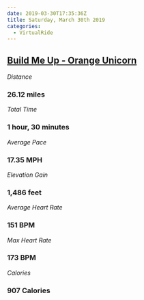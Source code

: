 ```yaml
---
date: 2019-03-30T17:35:36Z
title: Saturday, March 30th 2019
categories:
  - VirtualRide
---
```

## [Build Me Up - Orange Unicorn](https://www.strava.com/activities/2252813459)

_Distance_

### 26.12 miles

_Total Time_

### 1 hour, 30 minutes

_Average Pace_

### 17.35 MPH

_Elevation Gain_

### 1,486 feet

_Average Heart Rate_

### 151 BPM

_Max Heart Rate_

### 173 BPM

_Calories_

### 907 Calories